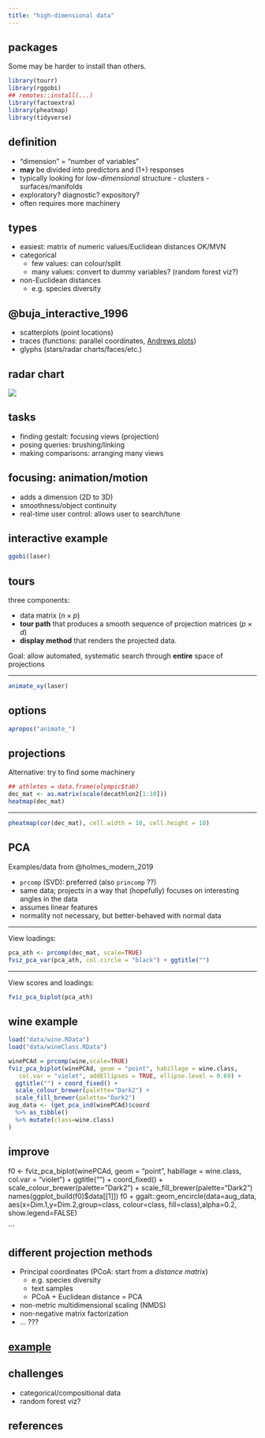 ```yaml
---
title: "high-dimensional data"
---
```


## packages

Some may be harder to install than others.

```r
library(tourr)
library(rggobi)
## remotes::install(...)
library(factoextra)
library(pheatmap)
library(tidyverse)
```

## definition

- "dimension" = "number of variables"
- **may** be divided into predictors and (1+) responses
- typically looking for *low-dimensional* structure
      - clusters
	  - surfaces/manifolds
- exploratory? diagnostic? expository?
- often requires more machinery

## types

- easiest: matrix of numeric values/Euclidean distances OK/MVN
- categorical
     - few values: can colour/split
	 - many values: convert to dummy variables? (random forest viz?)
- non-Euclidean distances
     - e.g. species diversity
	 
## @buja_interactive_1996

- scatterplots (point locations)
- traces (functions: parallel coordinates, [Andrews plots](https://en.wikipedia.org/wiki/Andrews_plot))
- glyphs (stars/radar charts/faces/etc.)

## radar chart

![](pix/531px-Star_Plot_of_16_cars.jpg)

## tasks

* finding gestalt: focusing views (projection)
* posing queries: brushing/linking
* making comparisons: arranging many views

## focusing: animation/motion

* adds a dimension (2D to 3D)
* smoothness/object continuity
* real-time user control: allows user to search/tune

## interactive example

```r
ggobi(laser)
```

## tours

three components:

- data matrix ($n \times p$)
- **tour path** that produces a smooth sequence of projection matrices ($p \times d$)
- **display method** that renders the projected data.

Goal: allow automated, systematic search through **entire** space of projections

---

```r
animate_xy(laser)
```

## options

```r
apropos("animate_")
```

## projections

Alternative: try to find some machinery 

```r
## athletes = data.frame(olympic$tab)
dec_mat <- as.matrix(scale(decathlon2[1:10]))
heatmap(dec_mat)
```

---

```r
pheatmap(cor(dec_mat), cell.width = 10, cell.height = 10)
```

## PCA

Examples/data from @holmes_modern_2019

- `prcomp` (SVD): preferred (also `princomp` ??)
- same data; projects in a way that (hopefully) focuses on interesting angles in the data
- assumes linear features
- normality not necessary, but better-behaved with normal data

---

View loadings:

```r
pca_ath <- prcomp(dec_mat, scale=TRUE)
fviz_pca_var(pca_ath, col.circle = "black") + ggtitle("")
```

--- 

View scores and loadings:

```r
fviz_pca_biplot(pca_ath)
```

## wine example

```r
load("data/wine.RData")
load("data/wineClass.RData")

winePCAd = prcomp(wine,scale=TRUE)
fviz_pca_biplot(winePCAd, geom = "point", habillage = wine.class,
   col.var = "violet", addEllipses = TRUE, ellipse.level = 0.69) +
  ggtitle("") + coord_fixed() +
  scale_colour_brewer(palette="Dark2") +
  scale_fill_brewer(palette="Dark2")
aug_data <- (get_pca_ind(winePCAd)$coord
  %>% as_tibble()
  %>% mutate(class=wine.class)
)
```

## improve

f0 <- fviz_pca_biplot(winePCAd, geom = "point", habillage = wine.class,
   col.var = "violet") + ggtitle("") + coord_fixed() +
  scale_colour_brewer(palette="Dark2") +
  scale_fill_brewer(palette="Dark2")
names(ggplot_build(f0)$data[[1]])
f0 + ggalt::geom_encircle(data=aug_data,
                          aes(x=Dim.1,y=Dim.2,group=class,
                              colour=class,
                              fill=class),alpha=0.2,
                          show.legend=FALSE)

```

## different projection methods

- Principal coordinates (PCoA: start from a *distance matrix*)
    - e.g. species diversity
	- text samples
    - PCoA + Euclidean distance = PCA
- non-metric multidimensional scaling (NMDS)
- non-negative matrix factorization 
- ... ???

## [example](http://www.sthda.com/english/articles/31-principal-component-methods-in-r-practical-guide/118-principal-component-analysis-in-r-prcomp-vs-princomp/)

## challenges

- categorical/compositional data
- random forest viz?

## references
